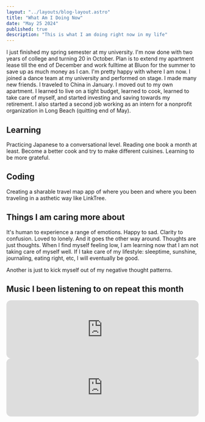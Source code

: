 ```yaml
---
layout: "../layouts/blog-layout.astro"
title: "What Am I Doing Now"
date: "May 25 2024"
published: true
description: "This is what I am doing right now in my life"
---
```


I just finished my spring semester at my university. I'm now done with two years of college and turning 20 in October. Plan is to extend my apartment lease till the end of December and work fulltime at Bluon for the summer to save up as much money as I can. I'm pretty happy with where I am now. I joined a dance team at my university and performed on stage. I made many new friends. I traveled to China in January. I moved out to my own apartment. I learned to live on a tight budget, learned to cook, learned to take care of myself, and started investing and saving towards my retirement. I also started a second job working as an intern for a nonprofit organization in Long Beach (quitting end of May).

## Learning

Practicing Japanese to a conversational level. Reading one book a month at least. Become a better cook and try to make different cuisines. Learning to be more grateful.

## Coding

Creating a sharable travel map app of where you been and where you been traveling in a asthetic way like LinkTree.

## Things I am caring more about

It's human to experience a range of emotions. Happy to sad. Clarity to confusion. Loved to lonely. And it goes the other way around. Thoughts are just thoughts. When I find myself feeling low, I am learning now that I am not taking care of myself well. If I take care of my lifestyle: sleeptime, sunshine, journaling, eating right, etc, I will eventually be good.

Another is just to kick myself out of my negative thought patterns.

## Music I been listening to on repeat this month

<iframe
    style="border-radius:12px"
    src="https://open.spotify.com/embed/track/4s5LsmjqGgpwftaPqgONLC?utm_source=generator"
    width="100%"
    height="152"
    frameBorder="0"
    allowfullscreen=""
    allow="autoplay; clipboard-write; encrypted-media; fullscreen; picture-in-picture"
    loading="lazy"
></iframe>

<iframe
    style="border-radius:12px"
    src="https://open.spotify.com/embed/track/5ydjxBSUIDn26MFzU3asP4?utm_source=generator"
    width="100%"
    height="152"
    frameBorder="0"
    class="mt-6"
    allowfullscreen=""
    allow="autoplay; clipboard-write; encrypted-media; fullscreen; picture-in-picture"
    loading="lazy"
></iframe>
